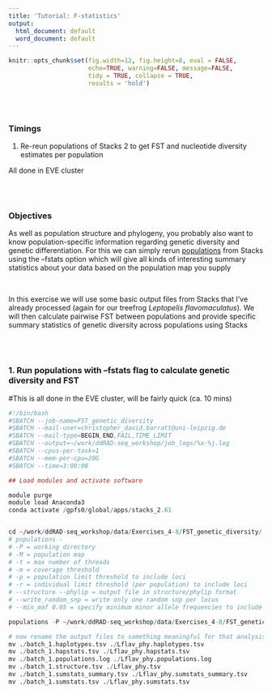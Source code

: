```yaml
---
title: 'Tutorial: F-statistics'
output:
  html_document: default
  word_document: default
---
```


```r
knitr::opts_chunk$set(fig.width=12, fig.height=8, eval = FALSE,
                      echo=TRUE, warning=FALSE, message=FALSE,
                      tidy = TRUE, collapse = TRUE,
                      results = 'hold')
```

\
\

### Timings 
  1. Re-reun populations of Stacks 2 to get FST and nucleotide diversity estimates per population
  
All done in EVE cluster
  
\
\

### Objectives

As well as population structure and phylogeny, you probably also want to know population-specific information regarding genetic diversity and genetic differentiation. For this we can simply rerun [populations](https://catchenlab.life.illinois.edu/stacks/comp/populations.php) from Stacks using the --fstats option which will give all kinds of interesting summary statistics about your data based on the population map you supply

\

In this exercise we will use some basic output files from Stacks that I've already processed (again for our treefrog *Leptopelis flavomaculatus*). We will then calculate pairwise FST between populations and provide specific summary statistics of genetic diversity across populations using Stacks

\
\

### 1. Run populations with --fstats flag to calculate genetic diversity and FST
#This is all done in the EVE cluster, will be fairly quick (ca. 10 mins)

```r

#!/bin/bash                                                                                                                            
#SBATCH --job-name=FST_genetic_diversity
#SBATCH --mail-user=christopher_david.barratt@uni-leipzig.de
#SBATCH --mail-type=BEGIN,END,FAIL,TIME_LIMIT
#SBATCH --output=~/work/ddRAD-seq_workshop/job_logs/%x-%j.log
#SBATCH --cpus-per-task=1 
#SBATCH --mem-per-cpu=20G
#SBATCH --time=3:00:00

## Load modules and activate software

module purge
module load Anaconda3
conda activate /gpfs0/global/apps/stacks_2.61


cd ~/work/ddRAD-seq_workshop/data/Exercises_4-8/FST_genetic_diversity/
# populations - 
# -P = working directory 
# -M = population map
# -t = max number of threads
# -m = coverage threshold
# -p = population limit threshold to include loci
# -r = individual limit threshold (per population) to include loci
# --structure --phylip = output file in structure/phylip format
# --write_random_snp = write only one random snp per locus
# --min_maf 0.05 = specify minimum minor allele frequencies to include loci

populations -P ~/work/ddRAD-seq_workshop/data/Exercises_4-8/FST_genetic_diversity/ -O ~/work/ddRAD-seq_workshop/data/Exercises_4-8/FST_genetic_diversity/ -M ~/work/ddRAD-seq_workshop/data/Exercises_4-8/FST_genetic_diversity/Lflav_popmap -t 1 -p 4 -r 0.8 --genepop --fstats --min-maf 0.05

# now rename the output files to something meaningful for that analysis
mv ./batch_1.haplotypes.tsv ./Lflav_phy.haplotypes.tsv
mv ./batch_1.hapstats.tsv ./Lflav_phy.hapstats.tsv
mv ./batch_1.populations.log ./Lflav_phy.populations.log
mv ./batch_1.structure.tsv ./Lflav_phy.tsv
mv ./batch_1.sumstats_summary.tsv ./Lflav_phy.sumstats_summary.tsv
mv ./batch_1.sumstats.tsv ./Lflav_phy.sumstats.tsv

  

```

